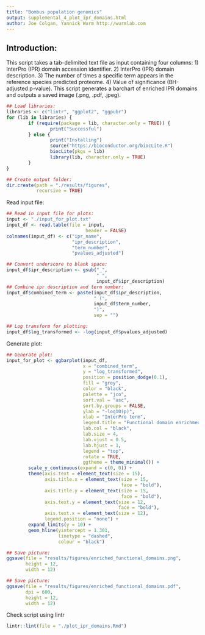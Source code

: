 ```yaml
---
title: "Bombus population genomics"
output: supplemental_4_plot_ipr_domains.html
author: Joe Colgan, Yannick Wurm http://wurmlab.com
---
```


## Introduction:  
This script takes a tab-delimited text file as input containing four columns:
1) InterPro (IPR) domain accession identifier.
2) InterPro (IPR) domain description.
3) The number of times a specific term appears in the reference species predicted proteome.
4) Value of significance (BH-adjusted p-value).
This script generates a barchart of enriched IPR domains and outputs a saved image (.png, .pdf, .jpeg).

```r
## Load libraries:
libraries <- c("lintr", "ggplot2", "ggpubr")
for (lib in libraries) {
        if (require(package = lib, character.only = TRUE)) {
                print("Successful")
        } else {
                print("Installing")
                source("https://bioconductor.org/biocLite.R")
                biocLite(pkgs = lib)
                library(lib, character.only = TRUE)
        }
}

## Create output folder:
dir.create(path = "./results/figures",
           recursive = TRUE)

```

Read input file:

```r
## Read in input file for plots:
input <- "./input_for_plot.txt"
input_df <- read.table(file = input,
                             header = FALSE)
colnames(input_df) <- c("ipr_name",
                        "ipr_description",
                        "term_number",
                        "pvalues_adjusted")

## Convert underscore to blank space:
input_df$ipr_description <- gsub("_",
                                 " ",
                                 input_df$ipr_description)
## Combine ipr description and term number:
input_df$combined_term <- paste(input_df$ipr_description,
                                " (",
                                input_df$term_number,
                                ")",
                                sep = "")

## Log transform for plotting:
input_df$log_transformed <- -log(input_df$pvalues_adjusted)
```

Generate plot:

```r
## Generate plot:
input_for_plot <- ggbarplot(input_df,
                            x = "combined_term",
                            y = "log_transformed",
                            position = position_dodge(0.1),
                            fill = "grey",
                            color = "black",
                            palette = "jco",
                            sort.val = "asc",
                            sort.by.groups = FALSE,
                            ylab = "-log10(p)",
                            xlab = "InterPro term",
                            legend.title = "Functional domain enrichment",
                            lab.col = "black",
                            lab.size = 4,
                            lab.vjust = 0.5,
                            lab.hjust = 1,
                            legend = "top",
                            rotate = TRUE,
                            ggtheme = theme_minimal()) +
        scale_y_continuous(expand = c(0, 0)) +
        theme(axis.text = element_text(size = 15),
              axis.title.x = element_text(size = 15,
                                          face = "bold"),
              axis.title.y = element_text(size = 15,
                                          face = "bold"),
              axis.text.y = element_text(size = 12,
                                         face = "bold"),
              axis.text.x = element_text(size = 12),
              legend.position = "none") +
        expand_limits(y = 10) +
        geom_hline(yintercept = 1.301,
                   linetype = "dashed",
                   colour = "black")

## Save picture:
ggsave(file = "results/figures/enriched_functional_domains.png",
       height = 12,
       width = 12)

## Save picture:
ggsave(file = "results/figures/enriched_functional_domains.pdf",
       dpi = 600,
       height = 12,
       width = 12)
```

Check script using lintr

```r
lintr::lint(file = "./plot_ipr_domains.Rmd")
```
